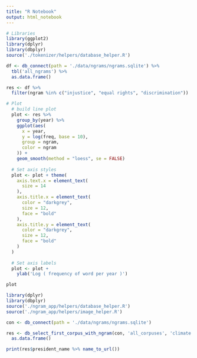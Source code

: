 ```yaml
---
title: "R Notebook"
output: html_notebook
---
```



```r
# Libraries
library(ggplot2)
library(dplyr)
library(dbplyr)
source('./tokenizer/helpers/database_helper.R')

df <- db_connect(path = './data/ngrams/ngrams.sqlite') %>% 
  tbl('all_ngrams') %>% 
  as.data.frame()

res <- df %>% 
  filter(ngram %in% c("injustice", "equal rights", "discrimination"))

# Plot
  # build line plot
  plot <- res %>%
    group_by(year) %>%
    ggplot(aes(
      x = year,
      y = log(freq, base = 10),
      group = ngram,
      color = ngram
    )) +
    geom_smooth(method = "loess", se = FALSE)
  
  # Set axis styles
  plot <- plot + theme(
    axis.text.x = element_text(
      size = 14
    ),
    axis.title.x = element_text(
      color = "darkgrey",
      size = 12,
      face = "bold"
    ),
    axis.title.y = element_text(
      color = "darkgrey",
      size = 12,
      face = "bold"
    )
  )
  
  # Set axis labels
  plot <- plot +
    ylab('Log ( frequency of word per year )')

plot

```


```r
library(dplyr)
library(dbplyr)
source('./ngram_app/helpers/database_helper.R')
source('./ngram_app/helpers/image_helper.R')

con <- db_connect(path = './data/ngrams/ngrams.sqlite')

res <- db_select_first_corpus_with_ngram(con, 'all_corpuses', 'climate change', order = 'desc') %>% 
  as.data.frame()

print(res$president_name %>% name_to_url())

```